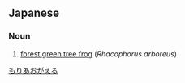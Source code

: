 ==Japanese==
{{ja-kanjitab|もり|あお|かえる|k3=がえる|r=y|yomi=k}}
{{wikipedia|モリアオガエル|lang=ja}}

===Noun===
{{ja-noun|もりあおがえる|モリアオガエル}}
# [[forest green tree frog]] (''Rhacophorus arboreus'')

[[Category:ja:Frogs|もりあおがえる]]